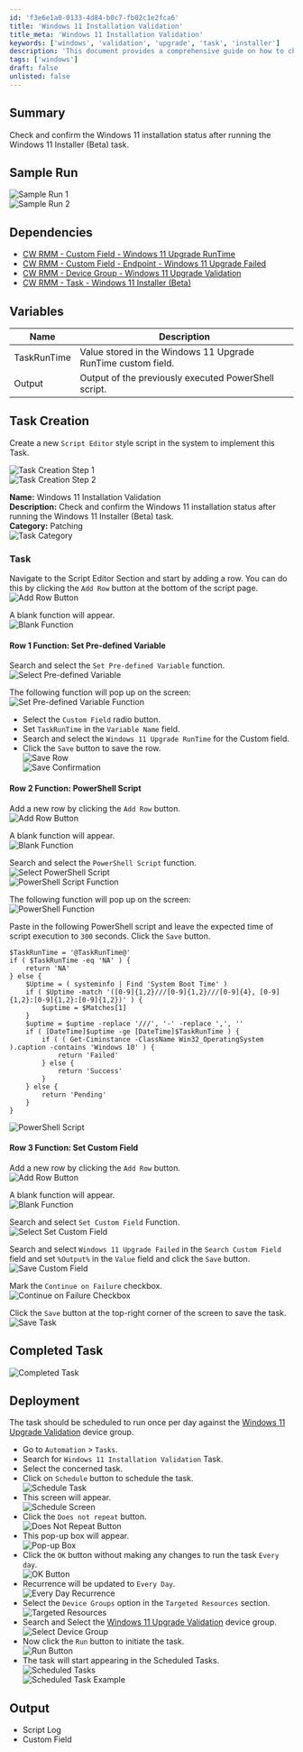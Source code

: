 ```yaml
---
id: 'f3e6e1a0-0133-4d84-b0c7-fb02c1e2fca6'
title: 'Windows 11 Installation Validation'
title_meta: 'Windows 11 Installation Validation'
keywords: ['windows', 'validation', 'upgrade', 'task', 'installer']
description: 'This document provides a comprehensive guide on how to check and confirm the installation status of Windows 11 after executing the Windows 11 Installer (Beta) task, including detailed steps for task creation, dependencies, and scheduling.'
tags: ['windows']
draft: false
unlisted: false
---
```

## Summary

Check and confirm the Windows 11 installation status after running the Windows 11 Installer (Beta) task.

## Sample Run

![Sample Run 1](../../../static/img/Windows-11-Installation-Validation/image_1.png)  
![Sample Run 2](../../../static/img/Windows-11-Installation-Validation/image_2.png)  

## Dependencies

- [CW RMM - Custom Field - Windows 11 Upgrade RunTime](https://proval.itglue.com/DOC-5078775-15835393)
- [CW RMM - Custom Field - Endpoint - Windows 11 Upgrade Failed](https://proval.itglue.com/DOC-5078775-15835400)
- [CW RMM - Device Group - Windows 11 Upgrade Validation](https://proval.itglue.com/DOC-5078775-15835385)
- [CW RMM - Task - Windows 11 Installer (Beta)](https://proval.itglue.com/DOC-5078775-15835365)

## Variables

| Name         | Description                                                              |
|--------------|--------------------------------------------------------------------------|
| TaskRunTime  | Value stored in the Windows 11 Upgrade RunTime custom field.            |
| Output       | Output of the previously executed PowerShell script.                    |

## Task Creation

Create a new `Script Editor` style script in the system to implement this Task.

![Task Creation Step 1](../../../static/img/Windows-11-Installation-Validation/image_3.png)  
![Task Creation Step 2](../../../static/img/Windows-11-Installation-Validation/image_4.png)  

**Name:** Windows 11 Installation Validation  
**Description:** Check and confirm the Windows 11 installation status after running the Windows 11 Installer (Beta) task.  
**Category:** Patching  
![Task Category](../../../static/img/Windows-11-Installation-Validation/image_5.png)  

### Task

Navigate to the Script Editor Section and start by adding a row. You can do this by clicking the `Add Row` button at the bottom of the script page.  
![Add Row Button](../../../static/img/Windows-11-Installation-Validation/image_6.png)  

A blank function will appear.  
![Blank Function](../../../static/img/Windows-11-Installation-Validation/image_7.png)  

#### Row 1 Function: Set Pre-defined Variable

Search and select the `Set Pre-defined Variable` function.  
![Select Pre-defined Variable](../../../static/img/Windows-11-Installation-Validation/image_8.png)  

The following function will pop up on the screen:  
![Set Pre-defined Variable Function](../../../static/img/Windows-11-Installation-Validation/image_9.png)  

- Select the `Custom Field` radio button.
- Set `TaskRunTime` in the `Variable Name` field.
- Search and select the `Windows 11 Upgrade RunTime` for the Custom field.
- Click the `Save` button to save the row.  
![Save Row](../../../static/img/Windows-11-Installation-Validation/image_10.png)  
![Save Confirmation](../../../static/img/Windows-11-Installation-Validation/image_11.png)  

#### Row 2 Function: PowerShell Script

Add a new row by clicking the `Add Row` button.  
![Add Row Button](../../../static/img/Windows-11-Installation-Validation/image_12.png)  

A blank function will appear.  
![Blank Function](../../../static/img/Windows-11-Installation-Validation/image_7.png)  

Search and select the `PowerShell Script` function.  
![Select PowerShell Script](../../../static/img/Windows-11-Installation-Validation/image_13.png)  
![PowerShell Script Function](../../../static/img/Windows-11-Installation-Validation/image_14.png)  

The following function will pop up on the screen:  
![PowerShell Function](../../../static/img/Windows-11-Installation-Validation/image_15.png)  

Paste in the following PowerShell script and leave the expected time of script execution to `300` seconds. Click the `Save` button.

```
$TaskRunTime = '@TaskRunTime@'
if ( $TaskRunTime -eq 'NA' ) {
    return 'NA'
} else {
    $Uptime = ( systeminfo | Find 'System Boot Time' )
    if ( $Uptime -match '([0-9]{1,2}///[0-9]{1,2}///[0-9]{4}, [0-9]{1,2}:[0-9]{1,2}:[0-9]{1,2})' ) {
        $uptime = $Matches[1]
    }
    $uptime = $uptime -replace '///', '-' -replace ',', ''
    if ( [DateTime]$uptime -ge [DateTime]$TaskRunTime ) {
        if ( ( Get-Ciminstance -ClassName Win32_OperatingSystem ).caption -contains 'Windows 10' ) {
            return 'Failed'
        } else {
            return 'Success'
        }
    } else {
        return 'Pending'
    }
}
```
![PowerShell Script](../../../static/img/Windows-11-Installation-Validation/image_16.png)  

#### Row 3 Function: Set Custom Field

Add a new row by clicking the `Add Row` button.  
![Add Row Button](../../../static/img/Windows-11-Installation-Validation/image_12.png)  

A blank function will appear.  
![Blank Function](../../../static/img/Windows-11-Installation-Validation/image_7.png)  

Search and select `Set Custom Field` Function.  
![Select Set Custom Field](../../../static/img/Windows-11-Installation-Validation/image_17.png)  

Search and select `Windows 11 Upgrade Failed` in the `Search Custom Field` field and set `%Output%` in the `Value` field and click the `Save` button.  
![Save Custom Field](../../../static/img/Windows-11-Installation-Validation/image_18.png)  

Mark the `Continue on Failure` checkbox.  
![Continue on Failure Checkbox](../../../static/img/Windows-11-Installation-Validation/image_19.png)  

Click the `Save` button at the top-right corner of the screen to save the task.  
![Save Task](../../../static/img/Windows-11-Installation-Validation/image_20.png)  

## Completed Task

![Completed Task](../../../static/img/Windows-11-Installation-Validation/image_21.png)  

## Deployment

The task should be scheduled to run once per day against the [Windows 11 Upgrade Validation](https://proval.itglue.com/DOC-5078775-15835385) device group.

- Go to `Automation` > `Tasks`.
- Search for `Windows 11 Installation Validation` Task.
- Select the concerned task.
- Click on `Schedule` button to schedule the task.  
![Schedule Task](../../../static/img/Windows-11-Installation-Validation/image_22.png)  
- This screen will appear.  
![Schedule Screen](../../../static/img/Windows-11-Installation-Validation/image_23.png)  
- Click the `Does not repeat` button.  
![Does Not Repeat Button](../../../static/img/Windows-11-Installation-Validation/image_24.png)  
- This pop-up box will appear.  
![Pop-up Box](../../../static/img/Windows-11-Installation-Validation/image_25.png)  
- Click the `OK` button without making any changes to run the task `Every day`.  
![OK Button](../../../static/img/Windows-11-Installation-Validation/image_26.png)  
- Recurrence will be updated to `Every Day`.  
![Every Day Recurrence](../../../static/img/Windows-11-Installation-Validation/image_27.png)  
- Select the `Device Groups` option in the `Targeted Resources` section.  
![Targeted Resources](../../../static/img/Windows-11-Installation-Validation/image_28.png)  
- Search and Select the [Windows 11 Upgrade Validation](https://proval.itglue.com/DOC-5078775-15835385) device group.  
![Select Device Group](../../../static/img/Windows-11-Installation-Validation/image_29.png)  
- Now click the `Run` button to initiate the task.  
![Run Button](../../../static/img/Windows-11-Installation-Validation/image_30.png)  
- The task will start appearing in the Scheduled Tasks.  
![Scheduled Tasks](../../../static/img/Windows-11-Installation-Validation/image_31.png)  
![Scheduled Task Example](../../../static/img/Windows-11-Installation-Validation/image_32.png)  

## Output

- Script Log
- Custom Field











